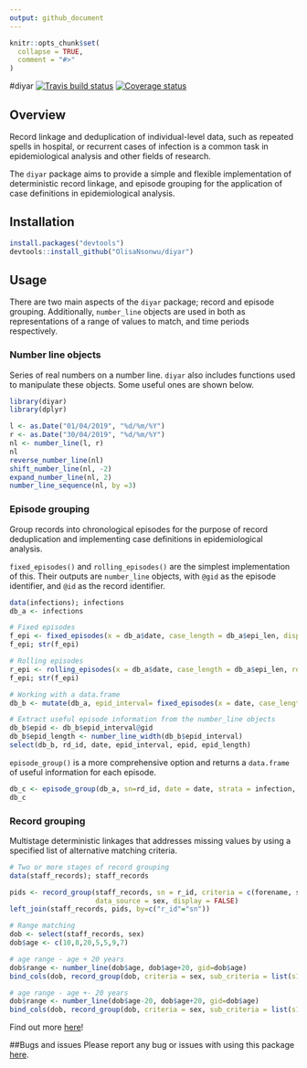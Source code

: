 ```yaml
---
output: github_document
---
```


```r
knitr::opts_chunk$set(
  collapse = TRUE,
  comment = "#>"
)
```

#diyar
[![Travis build status](https://travis-ci.org/OlisaNsonwu/diyar.svg?branch=master)](https://travis-ci.org/OlisaNsonwu/diyar)
[![Coverage status](https://codecov.io/gh/OlisaNsonwu/diyar/branch/master/graph/badge.svg)](https://codecov.io/github/OlisaNsonwu/diyar?branch=master)

## Overview
Record linkage and deduplication of individual-level data, such as repeated spells in hospital, or recurrent cases of infection is a common task in epidemiological analysis and other fields of research. 

The `diyar` package aims to provide a simple and flexible implementation of deterministic record linkage, and episode grouping for the application of case definitions in epidemiological analysis.

## Installation
```r
install.packages("devtools")
devtools::install_github("OlisaNsonwu/diyar")
```

## Usage
There are two main aspects of the `diyar` package; record and episode grouping. Additionally, `number_line` objects are used in both as representations of a range of values to match, and time periods respectively. 

### Number line objects
Series of real numbers on a number line. `diyar` also includes functions used to manipulate these objects. Some useful ones are shown below.
```r
library(diyar)
library(dplyr)

l <- as.Date("01/04/2019", "%d/%m/%Y")
r <- as.Date("30/04/2019", "%d/%m/%Y")
nl <- number_line(l, r)
nl
reverse_number_line(nl)
shift_number_line(nl, -2)
expand_number_line(nl, 2)
number_line_sequence(nl, by =3)
```

### Episode grouping
Group records into chronological episodes for the purpose of record deduplication and implementing case definitions in epidemiological analysis.

`fixed_episodes()` and `rolling_episodes()` are the simplest implementation of this. Their outputs are `number_line` objects, with `@gid` as the episode identifier, and `@id` as the record identifier.
```r
data(infections); infections
db_a <- infections

# Fixed episodes
f_epi <- fixed_episodes(x = db_a$date, case_length = db_a$epi_len, display = FALSE)
f_epi; str(f_epi)

# Rolling episodes
r_epi <- rolling_episodes(x = db_a$date, case_length = db_a$epi_len, recurrence_length = 40, display = FALSE)
f_epi; str(f_epi)

# Working with a data.frame
db_b <- mutate(db_a, epid_interval= fixed_episodes(x = date, case_length = epi_len, strata = infection, display = FALSE))

# Extract useful episode information from the number_line objects
db_b$epid <- db_b$epid_interval@gid
db_b$epid_length <- number_line_width(db_b$epid_interval)
select(db_b, rd_id, date, epid_interval, epid, epid_length)
```

`episode_group()` is a more comprehensive option and returns a `data.frame` of useful information for each episode.
```r
db_c <- episode_group(db_a, sn=rd_id, date = date, strata = infection, case_length = epi_len, display = FALSE, group_stats = TRUE)
db_c
```

### Record grouping
Multistage deterministic linkages that addresses missing values by using a specified list of alternative matching criteria.
```r
# Two or more stages of record grouping
data(staff_records); staff_records

pids <- record_group(staff_records, sn = r_id, criteria = c(forename, surname),
                     data_source = sex, display = FALSE)
left_join(staff_records, pids, by=c("r_id"="sn"))

# Range matching
dob <- select(staff_records, sex)
dob$age <- c(10,8,20,5,5,9,7)

# age range - age + 20 years
dob$range <- number_line(dob$age, dob$age+20, gid=dob$age)
bind_cols(dob, record_group(dob, criteria = sex, sub_criteria = list(s1a="range"), display = FALSE))

# age range - age +- 20 years
dob$range <- number_line(dob$age-20, dob$age+20, gid=dob$age)
bind_cols(dob, record_group(dob, criteria = sex, sub_criteria = list(s1a="range"), display = FALSE))
```

Find out more [here](https://olisansonwu.github.io/diyar/index.html)!

##Bugs and issues
Please report any bug or issues with using this package [here](https://github.com/OlisaNsonwu/diyar/issues).
